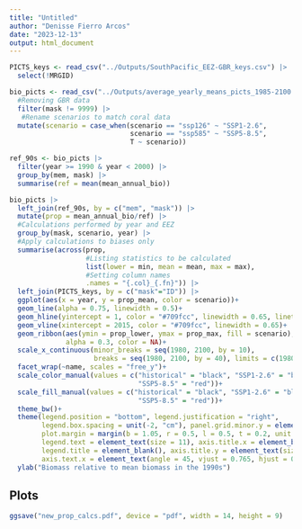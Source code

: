 ```yaml
---
title: "Untitled"
author: "Denisse Fierro Arcos"
date: "2023-12-13"
output: html_document
---
```



```r
PICTS_keys <- read_csv("../Outputs/SouthPacific_EEZ-GBR_keys.csv") |> 
  select(!MRGID)

bio_picts <- read_csv("../Outputs/average_yearly_means_picts_1985-2100.csv")|>
  #Removing GBR data
  filter(mask != 9999) |> 
   #Rename scenarios to match coral data
  mutate(scenario = case_when(scenario == "ssp126" ~ "SSP1-2.6",
                              scenario == "ssp585" ~ "SSP5-8.5",
                              T ~ scenario)) 

ref_90s <- bio_picts |>
  filter(year >= 1990 & year < 2000) |> 
  group_by(mem, mask) |> 
  summarise(ref = mean(mean_annual_bio))

bio_picts |> 
  left_join(ref_90s, by = c("mem", "mask")) |> 
  mutate(prop = mean_annual_bio/ref) |> 
  #Calculations performed by year and EEZ
  group_by(mask, scenario, year) |> 
  #Apply calculations to biases only
  summarise(across(prop, 
                   #Listing statistics to be calculated
                   list(lower = min, mean = mean, max = max), 
                   #Setting column names
                   .names = "{.col}_{.fn}")) |> 
  left_join(PICTS_keys, by = c("mask"="ID")) |> 
  ggplot(aes(x = year, y = prop_mean, color = scenario))+
  geom_line(alpha = 0.75, linewidth = 0.5)+
  geom_hline(yintercept = 1, color = "#709fcc", linewidth = 0.65, linetype = 2)+
  geom_vline(xintercept = 2015, color = "#709fcc", linewidth = 0.65)+
  geom_ribbon(aes(ymin = prop_lower, ymax = prop_max, fill = scenario),
              alpha = 0.3, color = NA)+
  scale_x_continuous(minor_breaks = seq(1980, 2100, by = 10),
                     breaks = seq(1980, 2100, by = 40), limits = c(1980, 2100))+
  facet_wrap(~name, scales = "free_y")+
  scale_color_manual(values = c("historical" = "black", "SSP1-2.6" = "blue",
                                "SSP5-8.5" = "red"))+
  scale_fill_manual(values = c("historical" = "black", "SSP1-2.6" = "blue",
                                "SSP5-8.5" = "red"))+
  theme_bw()+
  theme(legend.position = "bottom", legend.justification = "right",
        legend.box.spacing = unit(-2, "cm"), panel.grid.minor.y = element_blank(),
        plot.margin = margin(b = 1.05, r = 0.5, l = 0.5, t = 0.2, unit = "cm"),
        legend.text = element_text(size = 11), axis.title.x = element_blank(),
        legend.title = element_blank(), axis.title.y = element_text(size = 12),
        axis.text.x = element_text(angle = 45, vjust = 0.765, hjust = 0.65))+
  ylab("Biomass relative to mean biomass in the 1990s")

```


## Plots

```r
ggsave("new_prop_calcs.pdf", device = "pdf", width = 14, height = 9)
```

